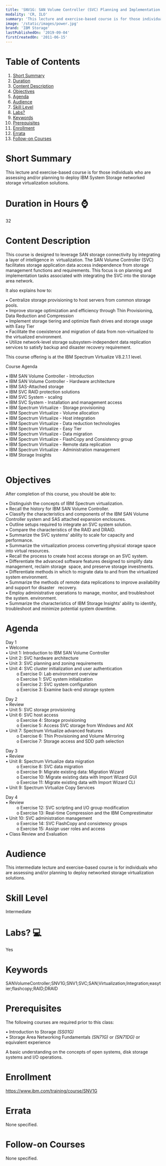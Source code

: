 ```yaml
---
title: 'SNV1G: SAN Volume Controller (SVC) Planning and Implementation Workshop'
modality: 'CR, ILO'
summary: 'This lecture and exercise-based course is for those individuals who are assessing and/or planning to deploy IBM System Storage networked storage virtualization solutions.'
image: '/static/images/power.jpg'
brand: 'IBM Storage'
lastPublishedOn: '2019-09-04'
firstCreatedOn: '2011-06-15'
---
```

# Table of Contents
1.  [Short Summary](#short-summary)
2.  [Duration](#duration-in-hours-)
3.  [Content Description](#content-description)
4.  [Objectives](#objectives)
5.  [Agenda](#agenda)
6.  [Audience](#audience)
7.  [Skill Level](#skill-level)
8.  [Labs?](#labs-)
9.  [Keywords](#keywords)
10. [Prerequisites](#prerequisites)
11. [Enrollment](#enrollment)
12. [Errata](#errata)
13. [Follow-on Courses](#follow-on-courses)

# Short Summary
This lecture and exercise-based course is for those individuals who are assessing and/or planning to deploy IBM System Storage networked storage virtualization solutions.

# Duration in Hours ⌚
32

# Content Description
<p>This course is designed to leverage SAN storage connectivity by integrating a layer of intelligence in &nbsp;virtualization. The SAN Volume Controller (SVC) facilitates storage application data access independence from storage management functions and requirements. This focus is on planning and implementation tasks associated with integrating the SVC into the storage area network.&nbsp;</p><p>It also explains how to:</p><p>• Centralize storage provisioning to host servers from common storage pools.<br/>• Improve storage optimization and efficiency through Thin Provisioning, Data Reduction and Compression&nbsp;<br/>• Implement storage tiering and optimize flash drives and storage usage with Easy Tier<br/>• Facilitate the coexistence and migration of data from non-virtualized to the virtualized environment.&nbsp;<br/>• Utilize network-level storage subsystem-independent data replication services to satisfy backup and disaster recovery requirement.</p><p>This course offering is at the IBM Spectrum Virtualize V8.2.1.1 level.</p><p>Course Agenda</p><p>• IBM SAN Volume Controller - Introduction<br/>• IBM SAN Volume Controller - Hardware architecture&nbsp;<br/>• IBM SAS-Attached storage<br/>• IBM SVC RAID protection solutions<br/>• IBM SVC System - scaling<br/>• IBM SVC System - Installation and management access<br/>• IBM Spectrum Virtualize - Storage provisioning<br/>• IBM Spectrum Virtualize - Volume allocation<br/>• IBM Spectrum Virtualize - Host integration<br/>• IBM Spectrum Virtualize - Data reduction technologies<br/>• IBM Spectrum Virtualize - Easy Tier<br/>• IBM Spectrum Virtualize - Data migration<br/>• IBM Spectrum Virtualize - FlashCopy and Consistency group<br/>• IBM Spectrum Virtualize - Remote data replication<br/>• IBM Spectrum Virtualize - Administration management<br/>• IBM Storage Insights<br/>&nbsp;</p>

# Objectives
<p>After completion of this course, you should be able to:</p><p>• Distinguish the concepts of IBM Spectrum virtualization.<br/>• Recall the history for IBM SAN Volume Controller.<br/>• Classify the characteristics and components of the IBM SAN Volume Controller system and SAS attached expansion enclosures.<br/>• Outline setups required to integrate an SVC system solution.<br/>• Compare the characteristics of the RAID and DRAID.<br/>• Summarize the SVC systems’ ability to scale for capacity and performance.&nbsp;<br/>• Summarize the virtualization process converting physical storage space into virtual resources.<br/>• Recall the process to create host access storage on an SVC system.<br/>• Differentiate the advanced software features designed to simplify data management, reclaim storage &nbsp;space, and preserve storage investments.<br/>• Differentiate methods in which to migrate data to and from the virtualized system environment.<br/>• Summarize the methods of remote data replications to improve availability and support for disaster &nbsp; recovery.<br/>• Employ administrative operations to manage, monitor, and troubleshoot the system. environment.&nbsp;<br/>• Summarize the characteristics of IBM Storage Insights’ ability to identify, troubleshoot and minimize potential system downtime.</p>

# Agenda
<p>Day 1<br />&bull; Welcome<br />&bull; Unit 1: Introduction to IBM SAN Volume Controller<br />&bull; Unit 2: SVC hardware architecture<br />&bull; Unit 3: SVC planning and zoning requirements<br />&bull; Unit 4: SVC cluster initialization and user authentication<br />&nbsp;&nbsp;&nbsp;&nbsp;&nbsp;&nbsp;&nbsp;&nbsp; o Exercise 0: Lab environment overview<br />&nbsp;&nbsp;&nbsp;&nbsp;&nbsp;&nbsp;&nbsp;&nbsp; o Exercise 1: SVC system initialization<br />&nbsp;&nbsp;&nbsp;&nbsp;&nbsp;&nbsp;&nbsp;&nbsp; o Exercise 2: SVC system configuration<br />&nbsp;&nbsp;&nbsp;&nbsp;&nbsp;&nbsp;&nbsp;&nbsp; o Exercise 3: Examine back-end storage system</p><p>Day 2<br />&bull; Review<br />&bull; Unit 5: SVC storage provisioning<br />&bull; Unit 6: SVC host access<br />&nbsp;&nbsp;&nbsp;&nbsp;&nbsp;&nbsp;&nbsp;&nbsp; o Exercise 4: Storage provisioning<br />&nbsp;&nbsp;&nbsp;&nbsp;&nbsp;&nbsp;&nbsp;&nbsp; o Exercise 5: Access SVC storage from Windows and AIX<br />&bull; Unit 7: Spectrum Virtualize advanced features<br />&nbsp;&nbsp;&nbsp;&nbsp;&nbsp;&nbsp;&nbsp;&nbsp; o Exercise 6: Thin Provisioning and Volume Mirroring<br />&nbsp;&nbsp;&nbsp;&nbsp;&nbsp;&nbsp;&nbsp;&nbsp; o Exercise 7: Storage access and SDD path selection</p><p>Day 3<br />&bull; Review<br />&bull; Unit 8: Spectrum Virtualize data migration<br />&nbsp;&nbsp;&nbsp;&nbsp;&nbsp;&nbsp;&nbsp;&nbsp; o Exercise 8: SVC data migration<br />&nbsp;&nbsp;&nbsp;&nbsp;&nbsp;&nbsp;&nbsp;&nbsp; o Exercise 9: Migrate existing data: Migration Wizard<br />&nbsp;&nbsp;&nbsp;&nbsp;&nbsp;&nbsp;&nbsp;&nbsp; o Exercise 10: Migrate existing data with Import Wizard GUI<br />&nbsp;&nbsp;&nbsp;&nbsp;&nbsp;&nbsp;&nbsp;&nbsp; o Exercise 11: Migrate existing data with Import Wizard CLI<br />&bull; Unit 9: Spectrum Virtualize Copy Services</p><p>Day 4<br />&bull; Review<br />&nbsp;&nbsp;&nbsp;&nbsp;&nbsp;&nbsp;&nbsp;&nbsp; o Exercise 12: SVC scripting and I/O group modification<br />&nbsp;&nbsp;&nbsp;&nbsp;&nbsp;&nbsp;&nbsp;&nbsp; o Exercise 13: Real-time Compression and the IBM Comprestimator<br />&bull; Unit 10: SVC administration management<br />&nbsp;&nbsp;&nbsp;&nbsp;&nbsp;&nbsp;&nbsp;&nbsp; o Exercise 14: SVC FlashCopy and consistency groups<br />&nbsp;&nbsp;&nbsp;&nbsp;&nbsp;&nbsp;&nbsp;&nbsp; o Exercise 15: Assign user roles and access<br />&bull; Class Review and Evaluation</p>

# Audience
<p>This intermediate lecture and exercise-based course is for individuals who are assessing and/or planning to deploy networked storage virtualization solutions.</p>

# Skill Level
Intermediate

# Labs? 💻
Yes

# Keywords
SANVolumeController;SNV1G;SNV1;SVC;SAN;Virtualization;Integration;easytier;flashcopy;RAID;DRAID

# Prerequisites
<p>The following courses are required prior to this class:</p><p>• Introduction to Storage <i>(SS01G)&nbsp;</i><br/>• Storage Area Networking Fundamentals<i> (SN71G) </i>or <i>(SN71DG) </i>or equivalent experience</p><p>A basic understanding on the concepts of open systems, disk storage systems and I/O operations.</p>

# Enrollment
https://www.ibm.com/training/course/SNV1G

# Errata
None specified.

# Follow-on Courses
None specified.

